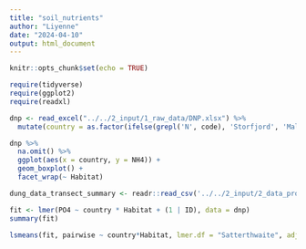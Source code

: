 ```yaml
---
title: "soil_nutrients"
author: "Liyenne"
date: "2024-04-10"
output: html_document
---
```


```r
knitr::opts_chunk$set(echo = TRUE)
```

```r
require(tidyverse)
require(ggplot2)
require(readxl)
```

```r
dnp <- read_excel("../../2_input/1_raw_data/DNP.xlsx") %>% 
  mutate(country = as.factor(ifelse(grepl('N', code), 'Storfjord', 'Malla')))

dnp %>% 
  na.omit() %>% 
  ggplot(aes(x = country, y = NH4)) +
  geom_boxplot() +
  facet_wrap(~ Habitat)
```

```r
dung_data_transect_summary <- readr::read_csv('../../2_input/2_data_products/dung_data_transect_summary.csv')
```
```r
fit <- lmer(PO4 ~ country * Habitat + (1 | ID), data = dnp) 
summary(fit)

lsmeans(fit, pairwise ~ country*Habitat, lmer.df = "Satterthwaite", adjust = "tukey")$contrasts
```





